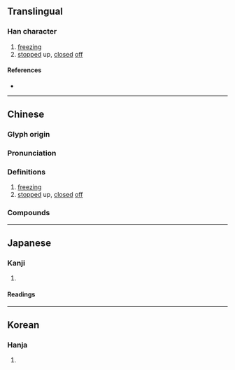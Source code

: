 {{also|沍}}
{{character info/new}}
==Translingual==

===Han character===
{{Han char|rn=15|rad=冫|as=04|sn=6|four=31117|canj=IMMVM|ids=⿰冫互}}

# [[freezing]]
# [[stopped]] up, [[closed]] [[off]]

====References====
* {{Han ref|kx=0131.260|dkj=01613|dj=0294.160|hdz=10295.070|uh=51B1|ud=20913|bh=C9BC|bd=51644}}

----

==Chinese==
{{zh-forms}}

===Glyph origin===
{{Han etym}}

===Pronunciation===
{{zh-pron
|m=hù
|c=wu6
|mc=y
|oc=y
|cat=a,v
}}

===Definitions===
{{zh-hanzi}}

# [[freezing]]
# [[stopped]] up, [[closed]] [[off]]

===Compounds===
{{zh-der|冱寒|凝冱}}

----

==Japanese==

===Kanji===
{{ja-kanji|grade=|rs=冫04}}

# {{defn|lang=ja|sort=冫04}}

====Readings====
{{ja-readings
|on=ご
|kun=さ-える, こお-る, ひえる
}}

----

==Korean==

===Hanja===
{{ko-hanja|hangeul=호|rv=ho|mr=ho}}

# {{defn|lang=ko|sort=冫04}}
